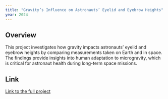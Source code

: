 ```yaml
---
title: "Gravity’s Influence on Astronauts’ Eyelid and Eyebrow Heights"
year: 2024
---
```


## Overview
This project investigates how gravity impacts astronauts' eyelid and eyebrow heights by comparing measurements taken on Earth and in space. The findings provide insights into human adaptation to microgravity, which is critical for astronaut health during long-term space missions.

## Link
[Link to the full project](https://github.com/jamiet1/Gravity-s-Influence-on-Astronauts-Eyelid-and-Eyebrow-Heights)

<link rel="me" href="https://jamiet.netlify.app">
